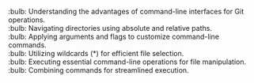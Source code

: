 :bulb: Understanding the advantages of command-line interfaces for Git operations. <br>
:bulb: Navigating directories using absolute and relative paths. <br>
:bulb: Applying arguments and flags to customize command-line commands. <br>
:bulb: Utilizing wildcards (*) for efficient file selection. <br>
:bulb: Executing essential command-line operations for file manipulation. <br>
:bulb: Combining commands for streamlined execution.